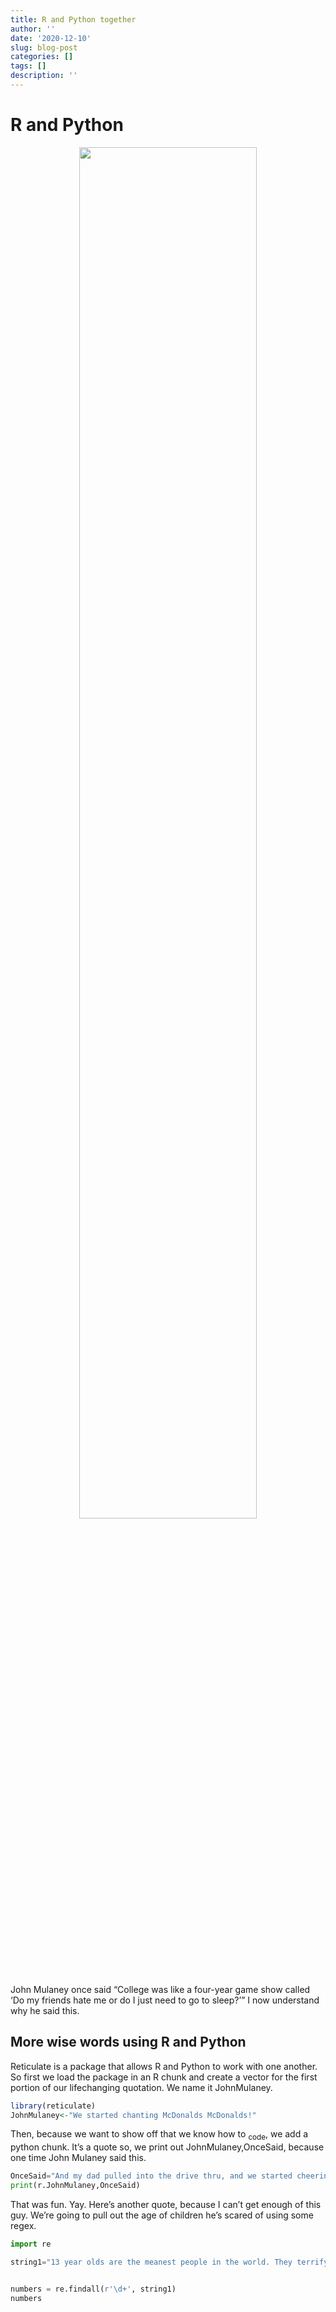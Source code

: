 ```yaml
---
title: R and Python together
author: ''
date: '2020-12-10'
slug: blog-post
categories: []
tags: []
description: ''
---
```


# R and Python 

<center>
![](/post/2020-12-10-blog-post_files/maxresdefault.jpg){width=75% height=75%}
</center> 

John Mulaney once said "College was like a four-year game show called 'Do my friends hate me or do I just need to go to sleep?'" I now understand why he said this. 

## More wise words using R and Python 

Reticulate is a package that allows R and Python to work with one another. So first we load the package in an R chunk and create a vector for the first portion of our lifechanging quotation. We name it JohnMulaney. 

```r
library(reticulate)
JohnMulaney<-"We started chanting McDonalds McDonalds!"
```

Then, because we want to show off that we know how to ~code~, we add a python chunk. It's a quote so, we print out JohnMulaney,OnceSaid, because one time John Mulaney said this. 

```python
OnceSaid="And my dad pulled into the drive thru, and we started cheering and then he ordered one black coffee for himself and kept driving"
print(r.JohnMulaney,OnceSaid)
```

That was fun. Yay. Here's another quote, because I can't get enough of this guy. We're going to pull out the age of children he's scared of using some regex. 

```python
import re

string1="13 year olds are the meanest people in the world. They terrify me to this because eighth graders will make fun of you but in an accurate way. They will get to the thing that you don’t like about you."


numbers = re.findall(r'\d+', string1)
numbers
```


